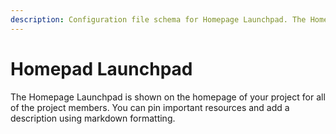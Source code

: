 ```yaml
---
description: Configuration file schema for Homepage Launchpad. The Homepage Launchpad is shown on the homepage of your project for all of the project members
---
```



# Homepad Launchpad

The Homepage Launchpad is shown on the homepage of your project for all of the
project members. You can pin important resources and add a description using
markdown formatting.

<EmbedDocsFromHashboardApp path="publicResourceSpecs/HomepageLaunchpad" />

